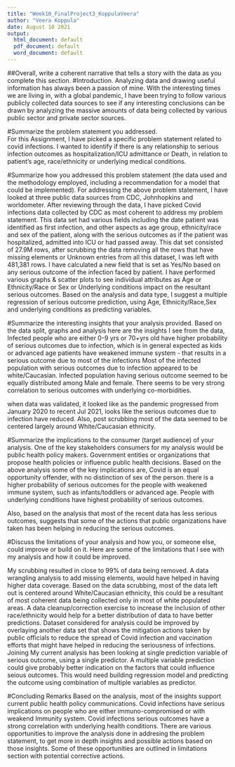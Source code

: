 ```yaml
---
title: "Week10_FinalProject3_KoppulaVeera"
author: "Veera Koppula"
date: August 10 2021
output:
  html_document: default
  pdf_document: default
  word_document: default
---
```


##Overall, write a coherent narrative that tells a story with the data as you complete this section.
#Introduction.
Analyzing data and drawing useful information has always been a passion of mine. With the interesting times we are living in, with a global pandemic, I have been trying to follow various publicly collected data sources to see if any interesting conclusions can be drawn by analyzing the massive amounts of data being collected by various public sector and private sector sources.

#Summarize the problem statement you addressed.  
For this Assignment, I have picked a specific problem statement related to covid infections. I wanted to identify if there is any relationship to serious infection outcomes as hospitalization/ICU admittance or Death, in relation to patient's age, race/ethnicity or underlying medical conditions.

#Summarize how you addressed this problem statement (the data used and the methodology employed, including a recommendation for a model that could be implemented). 
For addressing the above problem statement, I have looked at three public data sources from CDC, Johnhopkins and worldometer. After reviewing through the data, I have picked Covid infections data collected by CDC as most coherent to address my problem statement. 
This data set had various fields including the date patient was identified as first infection, and other aspects as age group, ethnicity/race and sex of the patient, along with the serious outcomes as if the patient was hospitalized, admitted into ICU or had passed away.
This dat set consisted of 27.9M rows, after scrubbing the data removing all the rows that have missing elements or Unknown entries from all this dataset, I was left with 481,381 rows.
I have calculated a new field that is set as Yes/No based on any serious outcome of the infection faced by patient.
I have performed various graphs & scatter plots to see individual attributes as Age or Ethnicity/Race or Sex or Underlying conditions impact on the resultant serious outcomes. 
Based on the analysis and data type, I suggest a multiple regression of serious outcome prediction, using Age, Ethnicity/Race,Sex and underlying conditions as predicting variables.

#Summarize the interesting insights that your analysis provided. 
Based on the data split, graphs and analysis here are the insights I see from the data,
Infected people who are either 0-9 yrs or 70+yrs old have higher probability of serious outcomes due to infection, which is in general expected as kids or advanced age patients have weakened immune system - that results in a serious outcome due to most of the infections
Most of the infected population with serious outcomes due to infection appeared to be white/Caucasian.
Infected population having serious outcome seemed to be equally distributed among Male and female.
There seems to be very strong correlation to serious outcomes with underlying co-morbidities. 

when data was validated, it looked like as the pandemic progressed from January 2020 to recent Jul 2021, looks like the serious outcomes due to infection have reduced.
Also, post scrubbing most of the data seemed to be centered largely around White/Caucasian ethnicity. 

#Summarize the implications to the consumer (target audience) of your analysis. 
One of the key stakeholders consumers for my analysis would be public health policy makers. Government entities or organizations that propose health policies or influence public health decisions. 
Based on the above analysis some of the key implications are,
Covid is an equal opportunity offender, with no distinction of sex of the person.
there is a higher probability of serious outcomes for the people with weakened immune system, such as infants/toddlers or advanced age. 
People with underlying conditions have highest probability of serious outcomes.

Also, based on the analysis that most of the recent data has less serious outcomes, suggests that some of the actions that public organizations have taken has been helping in reducing the serious outcomes.

#Discuss the limitations of your analysis and how you, or someone else, could improve or build on it.
Here are some of the limitations that I see with my analysis and how it could be improved.

My scrubbing resulted in close to 99% of data being removed. A data wrangling analysis to add missing elements, would have helped in having higher data coverage.
Based on the data scrubbing, most of the data left out is centered around White/Caucasian ethnicity, this could be a resultant of most coherent data being collected only in most of white populated areas. A data cleanup/correction exercise to increase the inclusion of other race/ethnicity would help for a better distribution of data to have better predictions. 
Dataset considered for analysis could be improved by overlaying another data set that shows the mitigation actions taken by public officials to reduce the spread of Covid infection and vaccination efforts that might have helped in reducing the seriousness of infections. Joining 
My current analysis has been looking at single prediction variable of serious outcome, using a single predictor. A multiple variable prediction could give probably better indication on the factors that could influence seious outcomes. This would need building regression model and predicting the outcome using combination of multiple variables as predictor.

#Concluding Remarks
Based on the analysis, most of the insights support current public health policy communications. 
Covid infections have serious implications on people who are either immuno-compromised or with weakend Immunity system. Covid infections serious outcomes have a strong correlation with underlying health conditions. 
There are various opportunities to improve the analysis done in addresing the problem statement, to get more in depth insights and possible actions based on those insights. Some of these opportunities are outlined in limitations section with potential corrective actions. 